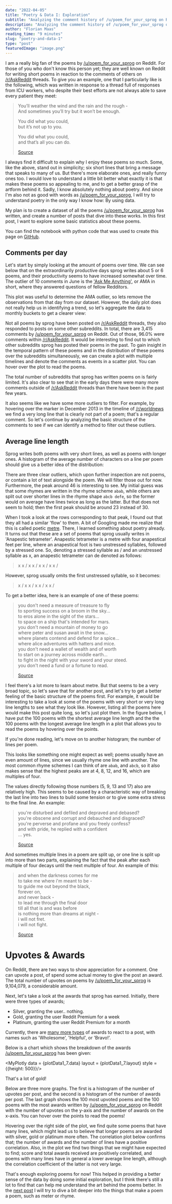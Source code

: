 ```yaml
---
date: "2022-04-05"
title: "Poetry & Data I: Exploration"
subtitle: "Analyzing the comment history of /u/poem_for_your_sprog on Reddit"
description: "Analyzing the comment history of /u/poem_for_your_sprog on Reddit"
author: "Florian Maas"
reading_time: "9 minutes"
slug: "poetry-and-data-1"
type: "post"
featuredImage: "image.png"
---
```


I am a really big fan of the poems by [/u/poem_for_your_sprog](https://www.reddit.com/user/Poem_for_your_sprog/) on
Reddit. For those of you who don't know this person yet; they are well known on Reddit for writing short poems in reaction to the comments of others on [/r/AskReddit](https://www.reddit.com/r/AskReddit/) threads. To give you an example, one that I
particularly like is the following, which was written in response to a thread full of responses from ICU workers, who
despite their best efforts are not always able to save every patient they meet:

> You’ll weather the wind and the rain and the rough -  
> And sometimes you’ll try but it won’t be enough.
> 
> You did what you could,  
> but it’s not up to you.
> 
> You did what you could,  
> and that’s all you can do.
>
> [Source](https://www.reddit.com/r/AskReddit/comments/bj4hfq/medical_workers_of_reddit_what_were_the_most/em5vsum/)


I always find it difficult to explain why I enjoy these poems so much. Some, like the above, stand out in simplicity; six
short lines that bring a message that speaks to many of us. But there's more elaborate ones, and really funny ones too.
I would love to understand a little bit better what exactly it is that makes these poems so appealing to me, and to get
a better grasp of the artform behind it. Sadly, I know absolutely nothing about poetry. And since I'm also not as good
with words as [/u/poem_for_your_sprog](https://www.reddit.com/user/Poem_for_your_sprog/), I will try to understand
poetry in the only way I know how: By using data.

My plan is to create a dataset of all the poems
[/u/poem_for_your_sprog](https://www.reddit.com/user/Poem_for_your_sprog/) has written, and create a number of posts
that dive into these works. In this first post, I want to explore some basic statistics about these poems.

You can find the notebook with python code that was used to create this page on 
[GitHub](https://github.com/fpgmaas/poems/blob/master/notebooks/1.0-summary-statistics-upvotes-and-awards.ipynb).



## Comments per day

Let's start by simply looking at the amount of poems over time. We can see below that on the extraordinarily productive
days sprog writes about 5 or 6 poems, and their productivity seems to have increased somewhat over time. The
outlier of 10 comments in June is the ['Ask Me
Anything'](https://www.reddit.com/r/books/comments/3aungz/hi_im_sam_garland_aka_upoem_for_your_sprog_ive/), or AMA in
short, where they answered questions of fellow Redditors.

<MyPlotly data = {plotData1_1.data} layout = {plotData1_1.layout} />

This plot was useful to determine the AMA outlier, so lets remove the observations from that day from our dataset.
However, the daily plot does not really help us in identifying a trend, so let's aggregate the data to monthly buckets
to get a clearer view:

<MyPlotly data = {plotData1_2.data} layout = {plotData1_2.layout} />

Not all poems by sprog have been posted on [/r/AskReddit](https://reddit.com/r/askreddit) threads, they also responded
to posts on some other subreddits. In total, there are 3,415 comments by
[/u/poem_for_your_sprog](https://www.reddit.com/user/Poem_for_your_sprog/) on Reddit. Out of those, 96.0% were comments
within [/r/AskReddit](https://reddit.com/r/askreddit). It would be interesting to find out to which other subreddits
sprog has posted their poems in the past. To gain insight in the temporal pattern of these poems and in the
distribution of these poems over the subreddits simultaneously, we can create a plot with multiple timelines and denote
the comments as events in a scatter plot. You can hover over the plot to read the poems.

<MyPlotly data = {plotData1_3.data} layout = {plotData1_3.layout} />

The total number of subreddits that sprog has written poems on is fairly limited. It's also clear to see that in the
early days there were many more comments outside of [/r/AskReddit](https://www.reddit.com/r/AskReddit/) threads than
there have been in the past few years. 

It also seems like we have some more outliers to filter. For example, by hovering over the marker in December 2013 in the
timeline of [/r/worldnews](https://www.reddit.com/r/worldnews/) we find a very long line that is clearly not part of a
poem; that's a regular comment. So let's continue by analyzing the basic structure of the comments to see if we can
identify a method to filter out these outliers.

## Average line length

Sprog writes both poems with very short lines, as well as poems with longer ones. A histogram of the average number of
characters on a line per poem should give us a better idea of the distribution:

<MyPlotly data = {plotData1_4.data} layout = {plotData1_4.layout} />

There are three clear outliers, which upon further inspection are not poems, or contain a lot of text alongside the
poem. We will filter those out for now. Furthermore, the peak around 46 is interesting to see. My initial guess was that
some rhymes are written in the rhyme scheme `abab`, while others are split out over shorter lines in the rhyme shape
`abcb defe`, so the former would on average have lines twice as long as the latter. But that does not seem to hold; then
the first peak should be around 23 instead of 30.

When I took a look at the rows corresponding to that peak, I found out that they all had a similar 'flow' to them. A bit
of Googling made me realize that this is called poetic [metre](https://en.wikipedia.org/wiki/Metre_(poetry)). There, I
learned something about poetry already. It turns out that these are a set of poems that sprog usually writes in
'Anapestic tetrameter'. Anapestic tetrameter is a metre with four anapestical feet per line, where an anapestical foot is two
unstressed syllables, followed by a stressed one. So, denoting a stressed syllable as / and an unstressed syllable as x,
an anapestic tetrameter can de denoted as follows:

> x x / x x / x x / x x /

However, sprog usually omits the first unstressed syllable, so it becomes:

>   x / x x / x x / x x /

To get a better idea, here is an example of one of these poems:


> you don't need a measure of treasure to fly  
> to sporting success on a broom in the sky...  
> to eros alone in the sight of the stars...  
> to space on a ship that's intended for mars.  
> you don't need a mountain of money to go  
> where peter and susan await in the snow...  
> where planets contend and defend for a spice...  
> where alice adventures with hatters and mice.  
> you don't need a wallet of wealth and of worth  
> to start on a journey across middle earth...  
> to fight in the night with your sword and your steed.  
> you don't need a fund or a fortune to read.  
> 
> [Source](https://www.reddit.com/r/AskReddit/comments/5tek1p/what_is_a_great_poor_person_hobby/ddm5vcl/)


I feel there's a lot more to learn about metre. But that seems to be a very broad topic, so let's save that for another
post, and let's try to get a better feeling of the basic structure of the poems first. For example, it would be
interesting to take a look at some of the poems with very short or very long line lengths to see what they look like.
However, listing all the poems here would make this post quite long, so let's just plot them. In the figure below, I
have put the 100 poems with the shortest average line length and the the 100 poems with the longest average line length
in a plot that allows you to read the poems by hovering over the points. 

<MyPlotly data = {plotData1_5.data} layout = {plotData1_5.layout} />

If you're done reading, let's move on to another histogram; the number of lines per poem.

<MyPlotly data = {plotData1_6.data} layout = {plotData1_6.layout} />

This looks like something one might expect as well; poems usually have an even amount of lines, since we usually rhyme
one line with another. The most common rhyme schemes I can think of are `abab`, and `abcb`, so it also makes sense that
the highest peaks are at 4, 8, 12, and 16, which are multiples of four.

The values directly following those numbers (5, 9, 13 and 17) also are relatively high. This seems to be caused by a
characteristic way of breaking the last line into two lines to build some tension or to give some extra stress to the
final line. An example:


> you're disturbed and defiled and depraved and debased?  
> you're obscene and corrupt and debauched and disgraced?  
> you're perverse and profane and you freely confess?  
> and with pride, he replied with a confident  
> ... yes.
> 
> [Source](https://www.reddit.com/r/AskReddit/comments/c4xbbn/people_who_have_found_their_friends_secret_reddit/erzjnhf/)

And sometimes multiple lines in a poem are split up, or one line is split up into more than two parts, explaining the
fact that the peak after each multiple of four decays until the next multiple of four. An example of this:

> and when the darkness comes for me  
> to take me where i'm meant to be -  
> to guide me out beyond the black,  
> forever on,  
> and never back -  
> to lead me through the final door  
> till all that is and was before  
> is nothing more than dreams at night -  
> i will not fret.  
> i will not fight.  
> 
> [Source](/r/AskReddit/comments/99q9n5/redditors_who_have_been_clinically_dead_what_did/e4q0a2w/)

# Upvotes & Awards

On Reddit, there are two ways to show appreciation for a comment. One can upvote a post, of spend some actual money to
give the post an award. The total number of upvotes on poems by [/u/poem_for_your_sprog](https://www.reddit.com/user/Poem_for_your_sprog/) is 9,104,079, a considerable
amount.

Next, let's take a look at the awards that sprog has earned. Initially, there were three types of awards;
- Silver, granting the user.. nothing.
- Gold, granting the user Reddit Premium for a week
- Platinum, granting the user Reddit Premium for a month

Currently, there are [many more types](https://reddit.fandom.com/wiki/Awards) of awards to react to a post, with names
such as 'Wholesome', 'Helpful', or 'Bravo!'.

Below is a chart which shows the breakdown of the awards [/u/poem_for_your_sprog](https://www.reddit.com/user/Poem_for_your_sprog/) has been given:

<MyPlotly data = {plotData1_7.data} layout = {plotData1_7.layout} style = {{height: 500}}/>

That's a lot of gold!

Below are three more graphs. The first is a histogram of the number of upvotes per post, and the second is a histogram
of the number of awards per post. The last graph shows the 100 most upvoted poems and the 100 poems with the most awards
written by [/u/poem_for_your_sprog](https://www.reddit.com/user/Poem_for_your_sprog/) on Reddit with the number of upvotes on the y-axis and the number of awards on the
x-axis. You can hover over the points to read the poems!

<MyPlotly data = {plotData1_8.data} layout = {plotData1_8.layout} />

<MyPlotly data = {plotData1_9.data} layout = {plotData1_9.layout} />

<MyPlotly data = {plotData1_10.data} layout = {plotData1_10.layout} />

Hovering over the right side of the plot, we find quite some poems that have many lines, which might lead us to believe
that longer poems are awarded with silver, gold or platinum more often. The correlation plot below confirms that; the
number of awards and the number of lines have a positive correlation. Also, in the plot we find two things that we might
have expected to find; score and total awards received are positively correlated, and poems with many lines have in
general a lower average line length, although the correlation coefficient of the latter is not very large.

<MyPlotly data = {plotData1_11.data} layout = {plotData1_11.layout} />

That's enough exploring poems for now! This helped in providing a better sense of the data by doing some initial
exploration, but I think there's still a lot to find that can help me understand the art behind the poems better. In the
[next post](/blog/poetry-and-data-2) I will try to dive a bit deeper into the things that make a poem a poem, such as
meter or rhyme.